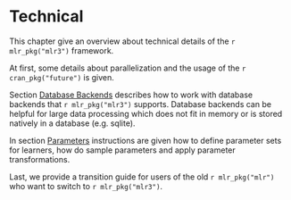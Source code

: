 # Technical {#technical}

This chapter give an overview about technical details of the `r mlr_pkg("mlr3")` framework.

At first, some details about parallelization and the usage of the `r cran_pkg("future")` is given.

Section [Database Backends](#backends) describes how to work with database backends that `r mlr_pkg("mlr3")` supports.
Database backends can be helpful for large data processing which does not fit in memory or is stored natively in a database (e.g. sqlite).

In section [Parameters](#paradox) instructions are given how to define parameter sets for learners, how do sample parameters and apply parameter transformations.

Last, we provide a transition guide for users of the old `r mlr_pkg("mlr")` who want to switch to `r mlr_pkg("mlr3")`.
